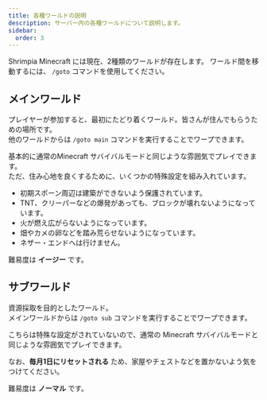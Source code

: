 ```yaml
---
title: 各種ワールドの説明
description: サーバー内の各種ワールドについて説明します。
sidebar:
  order: 3
---
```


Shrimpia Minecraft には現在、2種類のワールドが存在します。
ワールド間を移動するには、 `/goto` コマンドを使用してください。

## メインワールド
プレイヤーが参加すると、最初にたどり着くワールド。皆さんが住んでもらうための場所です。<br/>
他のワールドからは `/goto main` コマンドを実行することでワープできます。

基本的に通常のMinecraft サバイバルモードと同じような雰囲気でプレイできます。<br/>
ただ、住み心地を良くするために、いくつかの特殊設定を組み入れています。

- 初期スポーン周辺は建築ができないよう保護されています。
- TNT、クリーパーなどの爆発があっても、ブロックが壊れないようになっています。
- 火が燃え広がらないようになっています。
- 畑やカメの卵などを踏み荒らせないようになっています。
- ネザー・エンドへは行けません。

難易度は **イージー** です。

## サブワールド
資源採取を目的としたワールド。<br/>
メインワールドからは `/goto sub` コマンドを実行することでワープできます。

こちらは特殊な設定がされていないので、通常の Minecraft サバイバルモードと同じような雰囲気でプレイできます。

なお、**毎月1日にリセットされる** ため、家屋やチェストなどを置かないよう気をつけてください。

難易度は **ノーマル** です。